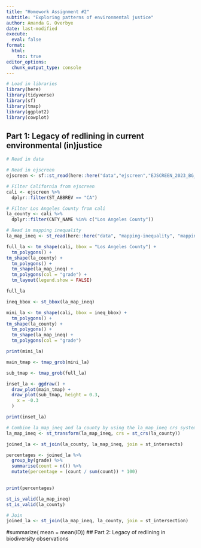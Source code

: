 ```yaml
---
title: "Homework Assignment #2"
subtitle: "Exploring patterns of environmental justice"
author: Amanda G. Overbye
date: last-modified
execute: 
  eval: false
format:
  html:
    toc: true
editor_options: 
  chunk_output_type: console
---
```


```r
# Load in libraries
library(here)
library(tidyverse)
library(sf)
library(tmap)
library(ggplot2)
library(cowplot)
```


## Part 1: Legacy of redlining in current environmental (in)justice

```r
# Read in data

# Read in ejscreen
ejscreen <- sf::st_read(here::here("data","ejscreen","EJSCREEN_2023_BG_StatePct_with_AS_CNMI_GU_VI.gdb"))

# Filter California from ejscreen
cali <- ejscreen %>%
  dplyr::filter(ST_ABBREV == "CA")

# Filter Los Angeles County from cali
la_county <- cali %>%
  dplyr::filter(CNTY_NAME %in% c("Los Angeles County"))

# Read in mapping inequality 
la_map_ineq <- st_read(here::here("data", "mapping-inequality", "mapping-inequality-los-angeles.json"))


```


```r
full_la <- tm_shape(cali, bbox = "Los Angeles County") +
  tm_polygons() +
tm_shape(la_county) +
  tm_polygons() +
  tm_shape(la_map_ineq) +
  tm_polygons(col = "grade") +
  tm_layout(legend.show = FALSE)
```

```r
full_la
```


```r
ineq_bbox <- st_bbox(la_map_ineq)

```

```r
mini_la <- tm_shape(cali, bbox = ineq_bbox) +
  tm_polygons() +
tm_shape(la_county) +
  tm_polygons() +
  tm_shape(la_map_ineq) +
  tm_polygons(col = "grade")
```

```r
print(mini_la)
```


```r
main_tmap <- tmap_grob(mini_la)

sub_tmap <- tmap_grob(full_la)
```

```r
inset_la <- ggdraw() +
  draw_plot(main_tmap) +
  draw_plot(sub_tmap, height = 0.3,
    x = -0.3
  )
```

```r
print(inset_la)
```


```r
# Combine la_map_ineq and la_county by using the la_map_ineq crs system
la_map_ineq <- st_transform(la_map_ineq, crs = st_crs(la_county))
```

```r
joined_la <- st_join(la_county, la_map_ineq, join = st_intersects)
```


```r
percentages <- joined_la %>%
  group_by(grade) %>%
  summarise(count = n()) %>%
  mutate(percentage = (count / sum(count)) * 100)
  
```

```r
print(percentages)
```


```r
st_is_valid(la_map_ineq)
st_is_valid(la_county)

```

```r
# Join 
joined_la <- st_join(la_map_ineq, la_county, join = st_intersection)
```

  #summarize( mean = mean(ID))
## Part 2: Legacy of redlining in biodiversity observations


